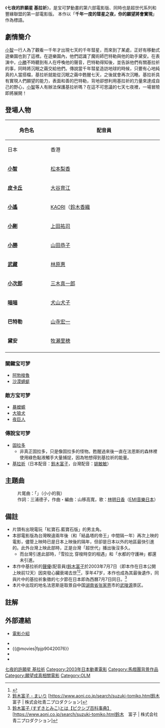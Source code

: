 {{noteTA
|G1=Pokemon}}
{{電影資訊框
| 片名 = 神奇寶貝電影版: 七夜的許願星 基拉祈
| 電影原名 = {{lang|ja|劇場版ポケットモンスター アドバンスジェネレーション<br/>七夜の願い星 ジラーチ}}
| 圖像 = Jirachi_-_Wish_Maker.jpg
| 尺寸 = 300px
| 圖像說明 = 
| 導演 = [[湯山邦彥|湯山邦彥]]
| 監製 =
| 製片 = 
| 編劇 = [[園田英樹|園田英樹]]
| 劇本 = 
| 故事 = 
| 原著 = [[田尻智|田尻智]]
| 旁白 = 
| 統籌 = 
| 主演 = [[松本梨香|松本梨香]]<br />[[大谷育江|大谷育江]]<br />[[上田祐司|上田祐司]]<br />[[KAORI|KAORI]]<br />[[山田ふしぎ|山田ふしぎ]]<br />[[林原めぐみ|林原めぐみ]]<br />[[三木真一郎|三木真一郎]]<br />[[犬山イヌコ|犬山イヌコ]]<br />{{link-ja|牧瀨里穗|牧瀬里穂}}<br />{{link-ja|木瓜铃木|パパイヤ鈴木}}<br />[[山寺宏一|山寺宏一]]等  
| 配樂 = coba<br />宮崎慎二 
| 主題曲 = 	「小さきもの」林明日香
| 片尾曲 = 
| 攝影 = 
| 剪輯 = 
| 音效 = 
| 製片商 = [[東寶|東寶]]
| 片長 = 81分鐘
| 產地 = {{日本電影}}
| 語言 = [[日語|日語]]
| 上映日期 = {{flagicon|Japan}}2003年7月19日<br/>{{flagicon|ROC}}2004年1月31日<br/>{{flagicon|Hong Kong}}2006年1月4日（只發售DVD/VCD日期，但沒曾於電視台播放過）<br/>{{flagicon|USA}}2004年6月1日
| 發行商 = 
| 發行日期 = 
| 公映許可 = 
| 預算 = 
| 票房 = 
| 前集 = [[精靈寶可夢劇場版：水都的守護神_拉帝亞斯和拉帝歐斯|精靈寶可夢劇場版：水都的守護神 拉帝亞斯和拉帝歐斯]]
| 續集 = [[神奇寶貝劇場版：裂空的訪問者_代歐奇希斯|神奇寶貝劇場版：裂空的訪問者 代歐奇希斯]]
| 官方網站 = 
}}

《'''七夜的許願星 基拉祈'''》，是宝可梦動畫的第六部電影版、同時也是超世代系列和豐緣聯盟的第一部電影版。
本作以「'''千年一度的彗星之夜，你的願望將會實現'''」作為標語。

==劇情簡介==
[[小智|小智]]一行人為了觀看一千年才出現七天的千年彗星，而來到了某處，正好有移動式遊樂園也到了這裡。在遊樂園內，他們認識了魔術師巴特勒與他的助手黛安。在表演中，[[小勝|小勝]]不時聽到有人在呼喚他的聲音，巴特勒得知後，並告訴他們有關基拉祈的事，同時將沉眠之繭交給他們。傳說當千年彗星造訪地球的時候，只要有心地純真的人當搭檔，基拉祈就能從沉眠之繭中甦醒七天，之後就會再次沉睡。基拉祈具有實現人們願望的能力，表面和善的巴特勒，背地卻想利用基拉祈的力量來達成自己的野心，[[小智|小智]]等人有辦法保護基拉祈嗎？在這不可思議的七天七夜裡，一場冒險即將展開！

==登場人物==
{|class=wikitable align=center style="text-align:center; font-size:90%" 
!rowspan="2" width=150|角色名
!colspan="3" width=420|配音員
|-
!width=100|日本
!width=100|香港
!width=100|臺灣
|-
|'''[[小智|小智]]'''
|[[松本梨香|松本梨香]]
|[[吳小藝|吳小藝]]
|[[林凱羚|林凱羚]]
|-
|'''[[皮卡丘|皮卡丘]]'''
|colspan="3"|[[大谷育江|大谷育江]]
|-
|'''[[小遙|小遙]]'''
|[[KAORI|KAORI]]（[[KAORI|鈴木香織]]
|[[羅嘉玲|羅嘉玲]]
|[[錢欣郁|錢欣郁]]
|-
|'''[[小剛|小剛]]'''
|[[上田祐司|上田祐司]]
|[[張振聲|張振聲]]
|[[陳進益|陳進益]]
|-
|'''[[小勝|小勝]]'''
|[[山田恭子|山田恭子]]
|[[方淑儀|方淑儀]]
|[[雷碧文|雷碧文]]
|-
|'''[[武藏|武藏]]'''
|[[林原惠|林原惠]]
|[[譚淑英|譚淑英]]
|[[姚敏敏|姚敏敏]]
|-
|'''[[小次郎|小次郎]]'''
|[[三木真一郎|三木真一郎]]
|[[陳廷軒_(配音員)|陳廷軒]]
|[[陳進益|陳進益]]
|-
|'''[[喵喵|喵喵]]'''
|[[犬山犬子|犬山犬子]]
|[[王夢華|王夢華]]
|[[雷碧文|雷碧文]]
|-
|'''巴特勒'''
|[[山寺宏一|山寺宏一]]
|
|[[夏治世|夏治世]]
|-
|'''黛安'''
|[[牧瀬里穂|牧瀬里穂]]
|
|[[龍顯蕙|龍顯蕙]]
|-
|}
===關鍵宝可梦===
*[[阿勃梭魯|阿勃梭魯]]
*[[沙漠蜻蜓|沙漠蜻蜓]]

===敵方宝可梦===
*[[暴蠑螈|暴蠑螈]]
*[[大狼犬|大狼犬]]
*[[夜巨人|夜巨人]]

===傳說宝可梦===
*[[固拉多|固拉多]]
**非真正固拉多，只是像固拉多的怪物。甦醒過來後一直在法恩斯的森林裡使用綠色黏液觸手大量捕捉，因為牠想得到基拉祈的能量。
*[[基拉祈|基拉祈]]（日本配音：[[鈴木富子|鈴木富子]]，台灣配音：[[姚敏敏|姚敏敏]]）

==主題曲==
:片尾曲：「'''{{lang|ja|小さきもの}}'''」（小小的我） 
:作詞：三浦德子，作曲・編曲：山移高寬，歌：[[林明日香|林明日香]]（[[EMI音樂日本|EMI音樂日本]]）

==備註==
*片頭有出現電玩「紅寶石.藍寶石版」的男主角。
*本部電影版為台灣睽違兩年後（和「結晶塔的帝王」中間隔一年）再次上映的電影，儘管上映時已是日本上映後的隔年，但卻是日本以外的地區最快引進的。此外台灣上映此部時，正是台灣「超世代」播出後沒多久。
**而台灣引進此部時，「雪拉比 穿梭時空的相遇」和「水都的守護神」都還未引進。
*本作中基拉祈的[[聲優|聲優]](配音員)[[鈴木富子|鈴木富子]]於2003年7月7日（即本作在日本公開上映前12天）因突發心臟衰竭去世<ref name="訃報">{{Cite web |date=2003-07-10 |url=http://www.aoni.co.jp/030710.html |title=訃報|publisher=青二プロダクション　|accessdate=2020-02-01|archiveurl=https://web.archive.org/web/20030713155048/http://www.aoni.co.jp/030710.html|archivedate=2003-07-13}}</ref><ref>[https://mairi.me/-/1065712 鈴木富子 - まいり]  [https://www.aoni.co.jp/search/suzuki-tomiko.html鈴木　富子 | 株式会社青二プロダクション]</ref>，享年47岁，本作也成為其最後遺作，同與片中的基拉祈象徵的七夕節在日本即為西曆7月7日同日。<ref>[https://dic.pixiv.net/a/%E9%88%B4%E6%9C%A8%E5%AF%8C%E5%AD%90 鈴木富子 (すずきとみこ)とは【ピクシブ百科事典】] {{Wayback|url=https://dic.pixiv.net/a/%E9%88%B4%E6%9C%A8%E5%AF%8C%E5%AD%90 |date=20160521155010 }}  [https://www.aoni.co.jp/search/suzuki-tomiko.html鈴木　富子 | 株式会社青二プロダクション]</ref>
*本片中出现的地名法恩斯是取景自中国[[湖南省|湖南省]][[张家界市|张家界]]市的[[武陵源|武陵源]]景区。

==註解==
{{Reflist}}

==外部連結==
*{{ja}}[http://www.pokemon.co.jp/anime/movie/2003/index.html 電影介紹] {{Wayback|url=http://www.pokemon.co.jp/anime/movie/2003/index.html |date=20081220114557 }}
*{{imdb title|0420076}}
*{{@movies|fpjp90420076}}
*{{mtime|79786}}
*{{douban}}

{{精灵宝可梦系列}}
{{OLM}}
{{DEFAULTSORT:Gekijōban Poketto Monsutā Adobansu Jenerēshon Nanayo no Negaiboshi Jirāchi}}
[[Category:精靈寶可夢劇場版|七夜的許願星 基拉祈]]
[[Category:2003年日本動畫電影|Category:2003年日本動畫電影]]
[[Category:馬戲團背景作品|Category:馬戲團背景作品]]
[[Category:願望成真相關電影|Category:願望成真相關電影]]
[[Category:OLM|Category:OLM]]